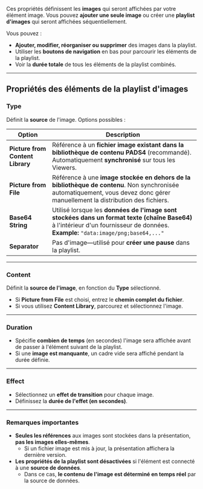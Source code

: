 Ces propriétés définissent les **images** qui seront affichées par votre élément image. Vous pouvez **ajouter une seule image** ou créer une **playlist d'images** qui seront affichées séquentiellement.

Vous pouvez :

* **Ajouter, modifier, réorganiser ou supprimer** des images dans la playlist.
* Utiliser les **boutons de navigation** en bas pour parcourir les éléments de la playlist.
* Voir la **durée totale** de tous les éléments de la playlist combinés.

***

## **Propriétés des éléments de la playlist d'images**

### **Type**

Définit la **source** de l'image. Options possibles :

| **Option**                       | **Description**                                                                                                                                                                     |
| -------------------------------- | ----------------------------------------------------------------------------------------------------------------------------------------------------------------------------------- |
| **Picture from Content Library** | Référence à un **fichier image existant dans la bibliothèque de contenu PADS4** (recommandé). Automatiquement **synchronisé** sur tous les Viewers.                                 |
| **Picture from File**            | Référence à une **image stockée en dehors de la bibliothèque de contenu**. Non synchronisée automatiquement, vous devez donc gérer manuellement la distribution des fichiers.       |
| **Base64 String**                | Utilisé lorsque les **données de l'image sont stockées dans un format texte (chaîne Base64)** à l'intérieur d'un fournisseur de données. **Example:** `"data:image/png;base64,..."` |
| **Separator**                    | Pas d'image—utilisé pour **créer une pause** dans la playlist.                                                                                                                      |

***

### **Content**

Définit la **source de l'image**, en fonction du **Type** sélectionné.

* Si **Picture from File** est choisi, entrez le **chemin complet du fichier**.
* Si vous utilisez **Content Library**, parcourez et sélectionnez l'image.

***

### **Duration**

* Spécifie **combien de temps** (en secondes) l'image sera affichée avant de passer à l'élément suivant de la playlist.
* Si une **image est manquante**, un cadre vide sera affiché pendant la durée définie.

***

### **Effect**

* Sélectionnez un **effet de transition** pour chaque image.
* Définissez la **durée de l'effet (en secondes)**.

***

### **Remarques importantes**

* **Seules les références** aux images sont stockées dans la présentation, **pas les images elles-mêmes**.
  * Si un fichier image est mis à jour, la présentation affichera la dernière version.
* **Les propriétés de la playlist sont désactivées** si l'élément est connecté à une **source de données**.
  * Dans ce cas, **le contenu de l'image est déterminé en temps réel** par la source de données.
